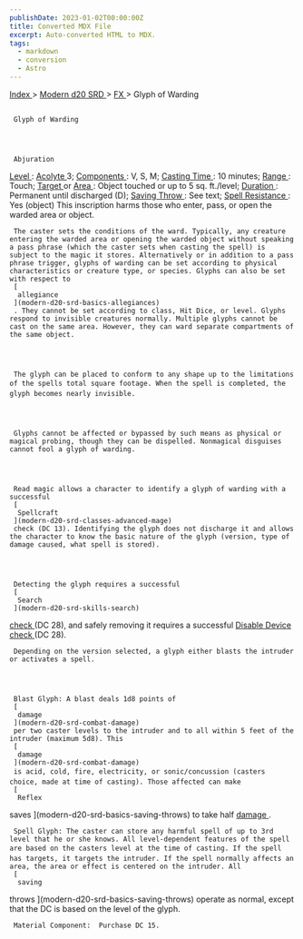 ```yaml
---
publishDate: 2023-01-02T00:00:00Z
title: Converted MDX File
excerpt: Auto-converted HTML to MDX.
tags:
  - markdown
  - conversion
  - Astro
---
```







[
      Index
     ](-index)
     >
     [
      Modern d20 SRD
     ](modern-d20-srd-index)
     >
     [
      FX
     ](modern-d20-srd-fx-index)
     > Glyph of Warding
    





## 
     Glyph of Warding
    



     Abjuration
    



[
      Level
     ](modern-d20-srd-fx-level)
     :
     [
      Acolyte
     ](modern-d20-srd-classes-advanced-acolyte)
     3;
     [
      Components
     ](modern-d20-srd-fx-components)
     : V, S, M;
     [
      Casting Time
     ](modern-d20-srd-fx-casting-time)
     : 10 minutes;
     [
      Range
     ](modern-d20-srd-fx-range)
     : Touch;
     [
      Target
     ](modern-d20-srd-fx-target)
     or
     [
      Area
     ](modern-d20-srd-fx-area)
     : Object touched or up to 5 sq. ft./level;
     [
      Duration
     ](modern-d20-srd-fx-duration)
     :  Permanent until discharged (D);
     [
      Saving Throw
     ](modern-d20-srd-basics-saving-throws)
     : See text;
     [
      Spell Resistance
     ](modern-d20-srd-special-abilities-spell-resistance)
     : Yes (object)
This inscription harms those who enter, pass, or open the warded area or object.
    



     The caster sets the conditions of the ward. Typically, any creature entering the warded area or opening the warded object without speaking a pass phrase (which the caster sets when casting the spell) is subject to the magic it stores. Alternatively or in addition to a pass phrase trigger, glyphs of warding can be set according to physical characteristics or creature type, or species. Glyphs can also be set with respect to
     [
      allegiance
     ](modern-d20-srd-basics-allegiances)
     . They cannot be set according to class, Hit Dice, or level. Glyphs respond to invisible creatures normally. Multiple glyphs cannot be cast on the same area. However, they can ward separate compartments of the same object.
    



     The glyph can be placed to conform to any shape up to the limitations of the spells total square footage. When the spell is completed, the glyph becomes nearly invisible.
    



     Glyphs cannot be affected or bypassed by such means as physical or magical probing, though they can be dispelled. Nonmagical disguises cannot fool a glyph of warding.
    



     Read magic allows a character to identify a glyph of warding with a successful
     [
      Spellcraft
     ](modern-d20-srd-classes-advanced-mage)
     check (DC 13). Identifying the glyph does not discharge it and allows the character to know the basic nature of the glyph (version, type of damage caused, what spell is stored).
    



     Detecting the glyph requires a successful
     [
      Search
     ](modern-d20-srd-skills-search)
[
      check
     ](modern-d20-srd-skills-skill-basics-php#skill-check-index)
     (DC 28), and safely removing it requires a successful
     [
      Disable
Device
     ](modern-d20-srd-skills-disable-device)
[
      check
     ](modern-d20-srd-skills-skill-basics-php#skill-check-index)
     (DC 28).
    



     Depending on the version selected, a glyph either blasts the intruder or activates a spell.
    



     Blast Glyph: A blast deals 1d8 points of
     [
      damage
     ](modern-d20-srd-combat-damage)
     per two caster levels to the intruder and to all within 5 feet of the intruder (maximum 5d8). This
     [
      damage
     ](modern-d20-srd-combat-damage)
     is acid, cold, fire, electricity, or sonic/concussion (casters choice, made at time of casting). Those affected can make
     [
      Reflex
saves
     ](modern-d20-srd-basics-saving-throws)
     to take half
     [
      damage
     ](modern-d20-srd-combat-damage)
     .
    



     Spell Glyph: The caster can store any harmful spell of up to 3rd level that he or she knows. All level-dependent features of the spell are based on the casters level at the time of casting. If the spell has targets, it targets the intruder. If the spell normally affects an area, the area or effect is centered on the intruder. All
     [
      saving
throws
     ](modern-d20-srd-basics-saving-throws)
     operate as normal, except that the DC is based on the level of the glyph.
    



     Material Component:  Purchase DC 15.
    




